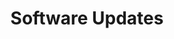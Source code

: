 ---
title: Software Updates
emoji: ⚙️
description: Updates for software Casey uses.
url: https://apps.caseywatts.com/freshrss/api/query.php?user=heycaseywattsup&t=zZTpNxR4M8pyDgAyvRyN0&f=opml
---